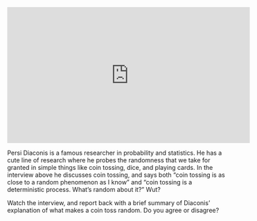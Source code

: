 <iframe width="560" height="315" src="https://www.youtube.com/embed/AYnJv68T3MM?si=_U71PKZBswt8j5qv" title="YouTube video player" frameborder="0" allow="accelerometer; autoplay; clipboard-write; encrypted-media; gyroscope; picture-in-picture; web-share" referrerpolicy="strict-origin-when-cross-origin" allowfullscreen>

</iframe>

Persi Diaconis is a famous researcher in probability and statistics. He has a cute line of research where he probes the randomness that we take for granted in simple things like coin tossing, dice, and playing cards. In the interview above he discusses coin tossing, and says both "coin tossing is as close to a random phenomenon as I know" and "coin tossing is a deterministic process. What's random about it?" Wut?

Watch the interview, and report back with a brief summary of Diaconis' explanation of what makes a coin toss random. Do you agree or disagree?
